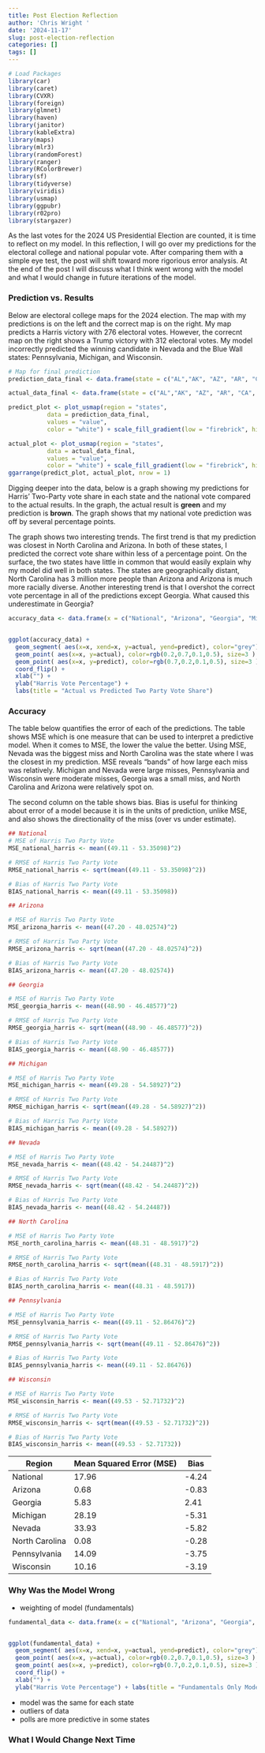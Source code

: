```yaml
---
title: Post Election Reflection
author: 'Chris Wright '
date: '2024-11-17'
slug: post-election-reflection
categories: []
tags: []
---
```

```r
# Load Packages
library(car)
library(caret)
library(CVXR)
library(foreign)
library(glmnet)
library(haven)
library(janitor)
library(kableExtra)
library(maps)
library(mlr3)
library(randomForest)
library(ranger)
library(RColorBrewer)
library(sf)
library(tidyverse)
library(viridis)
library(usmap)
library(ggpubr)
library(r02pro)
library(stargazer)
```

As the last votes for the 2024 US Presidential Election are counted, it is time to reflect on my model. In this reflection, I will go over my predictions for the electoral college and national popular vote. After comparing them with a simple eye test, the post will shift toward more rigorious error analysis. At the end of the post I will discuss what I think went wrong with the model and what I would change in future iterations of the model.


### Prediction vs. Results

Below are electoral college maps for the 2024 election. The map with my predictions is on the left and the correct map is on the right. My map predicts a Harris victory with 276 electoral votes. However, the correcnt map on the right shows a Trump victory with 312 electoral votes. My model incorrectly predicted the winning candidate in Nevada and the Blue Wall states: Pennsylvania, Michigan, and Wisconsin.

```r
# Map for final prediction
prediction_data_final <- data.frame(state = c("AL","AK", "AZ", "AR", "CA", "CO", "CT", "DE", "FL", "GA", "HI" , "ID", "IL", "IN", "IA", "KS", "KY", "LA", "ME", "MD","MA", "MI", "MN", "MS", "MO", "MT", "NE", "NV", "NH", "NJ", "NM", "NY", "NC", "ND", "OH", "OK", "OR", "PA", "RI", "SC","SD", "TN","TX", "UT", "VT", "VA", "WA", "WV", "WI", "WY"), value = c(0, 0, 0, 0, 1, 1, 1, 1, 0, 0, 1, 0, 1, 0, 0, 0, 0, 0, 1, 1, 1, 1, 1, 0, 0, 1, 0, 1, 1, 1, 1, 1, 0, 0, 0, 0, 1, 1, 1, 0, 0, 0, 0, 0, 1, 1, 1, 0, 1, 0))

actual_data_final <- data.frame(state = c("AL","AK", "AZ", "AR", "CA", "CO", "CT", "DE", "FL", "GA", "HI" , "ID", "IL", "IN", "IA", "KS", "KY", "LA", "ME", "MD","MA", "MI", "MN", "MS", "MO", "MT", "NE", "NV", "NH", "NJ", "NM", "NY", "NC", "ND", "OH", "OK", "OR", "PA", "RI", "SC","SD", "TN","TX", "UT", "VT", "VA", "WA", "WV", "WI", "WY"), value = c(0, 0, 0, 0, 1, 1, 1, 1, 0, 0, 1, 0, 1, 0, 0, 0, 0, 0, 1, 1, 1, 0, 1, 0, 0, 1, 0, 0, 1, 1, 1, 1, 0, 0, 0, 0, 1, 0, 1, 0, 0, 0, 0, 0, 1, 1, 1, 0, 0, 0))

```

```r
predict_plot <- plot_usmap(region = "states", 
           data = prediction_data_final,
           values = "value",
           color = "white") + scale_fill_gradient(low = "firebrick", high = "steelblue1")

actual_plot <- plot_usmap(region = "states", 
           data = actual_data_final,
           values = "value",
           color = "white") + scale_fill_gradient(low = "firebrick", high = "steelblue1")
ggarrange(predict_plot, actual_plot, nrow = 1)
```

Digging deeper into the data, below is a graph showing my predictions for Harris' Two-Party vote share in each state and the national vote compared to the actual results. In the graph, the actual result is __green__ and my prediction is __brown__. The graph shows that my national vote prediction was off by several percentage points. 

The graph shows two interesting trends. The first trend is that my prediction was closest in North Carolina and Arizona. In both of these states, I predicted the correct vote share within less of a percentage point. On the surface, the two states have little in common that would easily explain why my model did well in both states. The states are geographically distant, North Carolina has 3 million more people than Arizona and Arizona is much more racially diverse. Another interesting trend is that I overshot the correct vote percentage in all of the predictions except Georgia. What caused this underestimate in Georgia?


```r

accuracy_data <- data.frame(x = c("National", "Arizona", "Georgia", "Michigan", "Nevada", "North Carolina", "Pennsylvania", "Wisconsin"), actual = c(49.11, 47.20, 48.90, 49.28, 48.42, 48.31, 49.11, 49.53), predict = c(53.4, 48.02574, 46.48577, 54.58927, 54.24487, 48.5917, 52.86476, 52.71732))


ggplot(accuracy_data) +
  geom_segment( aes(x=x, xend=x, y=actual, yend=predict), color="grey") +
  geom_point( aes(x=x, y=actual), color=rgb(0.2,0.7,0.1,0.5), size=3 ) +
  geom_point( aes(x=x, y=predict), color=rgb(0.7,0.2,0.1,0.5), size=3 ) +
  coord_flip() +
  xlab("") +
  ylab("Harris Vote Percentage") +
  labs(title = "Actual vs Predicted Two Party Vote Share")
```



### Accuracy

The table below quantifies the error of each of the predictions. The table shows MSE which is one measure that can be used to interpret a predictive model. When it comes to MSE, the lower the value the better. Using MSE, Nevada was the biggest miss and North Carolina was the state where I was the closest in my prediction. MSE reveals "bands" of how large each miss was relatively. Michigan and Nevada were large misses, Pennsylvania and Wisconsin were moderate misses, Georgia was a small miss, and North Carolina and Arizona were relatively spot on. 

The second column on the table shows bias. Bias is useful for thinking about error of a model because it is in the units of prediction, unlike MSE, and also shows the directionality of the miss (over vs under estimate). 

```r
## National
# MSE of Harris Two Party Vote
MSE_national_harris <- mean((49.11 - 53.35098)^2)

# RMSE of Harris Two Party Vote
RMSE_national_harris <- sqrt(mean((49.11 - 53.35098)^2))

# Bias of Harris Two Party Vote
BIAS_national_harris <- mean((49.11 - 53.35098))

## Arizona

# MSE of Harris Two Party Vote
MSE_arizona_harris <- mean((47.20 - 48.02574)^2)

# RMSE of Harris Two Party Vote
RMSE_arizona_harris <- sqrt(mean((47.20 - 48.02574)^2))

# Bias of Harris Two Party Vote
BIAS_arizona_harris <- mean((47.20 - 48.02574))

## Georgia

# MSE of Harris Two Party Vote
MSE_georgia_harris <- mean((48.90 - 46.48577)^2)

# RMSE of Harris Two Party Vote
RMSE_georgia_harris <- sqrt(mean((48.90 - 46.48577)^2))

# Bias of Harris Two Party Vote
BIAS_georgia_harris <- mean((48.90 - 46.48577))

## Michigan

# MSE of Harris Two Party Vote
MSE_michigan_harris <- mean((49.28 - 54.58927)^2)

# RMSE of Harris Two Party Vote
RMSE_michigan_harris <- sqrt(mean((49.28 - 54.58927)^2))

# Bias of Harris Two Party Vote
BIAS_michigan_harris <- mean((49.28 - 54.58927))

## Nevada

# MSE of Harris Two Party Vote
MSE_nevada_harris <- mean((48.42 - 54.24487)^2)

# RMSE of Harris Two Party Vote
RMSE_nevada_harris <- sqrt(mean((48.42 - 54.24487)^2))

# Bias of Harris Two Party Vote
BIAS_nevada_harris <- mean((48.42 - 54.24487))

## North Carolina

# MSE of Harris Two Party Vote
MSE_north_carolina_harris <- mean((48.31 - 48.5917)^2)

# RMSE of Harris Two Party Vote
RMSE_north_carolina_harris <- sqrt(mean((48.31 - 48.5917)^2))

# Bias of Harris Two Party Vote
BIAS_north_carolina_harris <- mean((48.31 - 48.5917))

## Pennsylvania

# MSE of Harris Two Party Vote
MSE_pennsylvania_harris <- mean((49.11 - 52.86476)^2)

# RMSE of Harris Two Party Vote
RMSE_pennsylvania_harris <- sqrt(mean((49.11 - 52.86476)^2))

# Bias of Harris Two Party Vote
BIAS_pennsylvania_harris <- mean((49.11 - 52.86476))

## Wisconsin

# MSE of Harris Two Party Vote
MSE_wisconsin_harris <- mean((49.53 - 52.71732)^2)

# RMSE of Harris Two Party Vote
RMSE_wisconsin_harris <- sqrt(mean((49.53 - 52.71732)^2))

# Bias of Harris Two Party Vote
BIAS_wisconsin_harris <- mean((49.53 - 52.71732))
```

Region | Mean Squared Error (MSE) | Bias
------------- | ------------- | -------------
National | 17.96 | -4.24
Arizona | 0.68 | -0.83
Georgia | 5.83 | 2.41
Michigan | 28.19 | -5.31
Nevada | 33.93 | -5.82
North Carolina | 0.08 | -0.28
Pennsylvania | 14.09 | -3.75
Wisconsin | 10.16 | -3.19


### Why Was the Model Wrong
- weighting of model (fundamentals)

```r

fundamental_data <- data.frame(x = c("National", "Arizona", "Georgia", "Michigan", "Nevada", "North Carolina", "Pennsylvania", "Wisconsin"), actual = c(49.11, 47.20, 48.90, 49.28, 48.42, 48.31, 49.11, 49.53), predict = c(54.28, 50.42, 42.24, 58.76, 63.65396, 51.51054, 53.82884, 54.39864))


ggplot(fundamental_data) +
  geom_segment( aes(x=x, xend=x, y=actual, yend=predict), color="grey") +
  geom_point( aes(x=x, y=actual), color=rgb(0.2,0.7,0.1,0.5), size=3 ) +
  geom_point( aes(x=x, y=predict), color=rgb(0.7,0.2,0.1,0.5), size=3 ) +
  coord_flip() +
  xlab("") +
  ylab("Harris Vote Percentage") + labs(title = "Fundamentals Only Model (GDP and CPI)")
```


- model was the same for each state
- outliers of data
- polls are more predictive in some states


### What I Would Change Next Time








